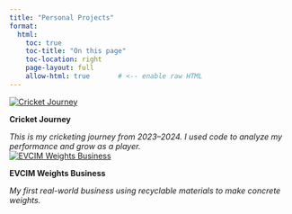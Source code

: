 ```yaml
---
title: "Personal Projects"
format:
  html:
    toc: true
    toc-title: "On this page"
    toc-location: right
    page-layout: full
    allow-html: true       # <-- enable raw HTML
---
```


<div class="project-entry">
  <a href="cricket-journey.html" target="_blank">
    <img src="cricket.jpg" alt="Cricket Journey" class="project-thumb" />
  </a>
  <div class="project-text" markdown="1">
**Cricket Journey**

*This is my cricketing journey from 2023–2024. I used code to analyze my performance and grow as a player.*
  </div>
</div>

<div class="project-entry reverse">
  <a href="EVCIM.html" target="_blank">
    <img src="weights.jpg" alt="EVCIM Weights Business" class="project-thumb" />
  </a>
  <div class="project-text" markdown="1">
**EVCIM Weights Business**

*My first real-world business using recyclable materials to make concrete weights.*
  </div>
</div>














